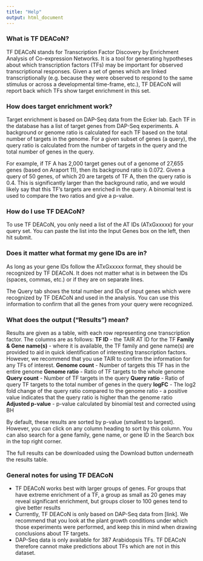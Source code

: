 ```yaml
---
title: "Help"
output: html_document
---
```


### What is TF DEACoN?
TF DEACoN stands for Transcription Factor Discovery by Enrichment Analysis of Co-expression Networks. It is a tool for generating hypotheses about which transcription factors (TFs) may be important for observed transcriptional responses. Given a set of genes which are linked transcriptionally (e.g. because they were observed to respond to the same stimulus or across a developmental time-frame, etc.), TF DEACoN will report back which TFs show target enrichment in this set.

### How does target enrichment work?
Target enrichment is based on DAP-Seq data from the Ecker lab. Each TF in the database has a list of target genes from DAP-Seq experiments. A background or genome ratio is calculated for each TF based on the total number of targets in the genome. For a given subset of genes (a query), the query ratio is calculated from the number of targets in the query and the total number of genes in the query.

For example, if TF A has 2,000 target genes out of a genome of 27,655 genes (based on Araport 11), then its background ratio is 0.072. Given a query of 50 genes, of which 20 are targets of TF A, then the query ratio is 0.4. This is significantly larger than the background ratio, and we would likely say that this TF’s targets are enriched in the query. A binomial test is used to compare the two ratios and give a p-value.

### How do I use TF DEACoN?
To use TF DEACoN, you only need a list of the AT IDs (ATxGxxxxx) for your query set. You can paste the list into the Input Genes box on the left, then hit submit.

### Does it matter what format my gene IDs are in?
As long as your gene IDs follow the ATxGxxxxx format, they should be recognized by TF DEACoN. It does not matter what is in between the IDs (spaces, commas, etc.) or if they are on separate lines.

The Query tab shows the total number and IDs of input genes which were recognized by TF DEACoN and used in the analysis. You can use this information to confirm that all the genes from your query were recognized.

### What does the output (“Results”) mean?
Results are given as a table, with each row representing one transcription factor. The columns are as follows:
**TF ID** - the TAIR AT ID for the TF
**Family & Gene name(s)** - where it is available, the TF family and gene name(s) are provided to aid in quick identification of interesting transcription factors. However, we recommend that you use TAIR to confirm the information for any TFs of interest.
**Genome count** - Number of targets this TF has in the entire genome
**Genome ratio** - Ratio of TF targets to the whole genome
**Query count** - Number of TF targets in the query
**Query ratio** - Ratio of query TF targets to the total number of genes in the query
**logFC** - The log2 fold change of the query ratio compared to the genome ratio - a positive value indicates that the query ratio is higher than the genome ratio
**Adjusted p-value** - p-value calculated by binomial test and corrected using BH

By default, these results are sorted by p-value (smallest to largest). However, you can click on any column heading to sort by this column. You can also search for a gene family, gene name, or gene ID in the Search box in the top right corner.

The full results can be downloaded using the Download button underneath the results table.

### General notes for using TF DEACoN
* TF DEACoN works best with larger groups of genes. For groups that have extreme enrichment of a TF, a group as small as 20 genes may reveal significant enrichment, but groups closer to 100 genes tend to give better results
* Currently, TF DEACoN is only based on DAP-Seq data from [link]. We recommend that you look at the plant growth conditions under which those experiments were performed, and keep this in mind when drawing conclusions about TF targets.
* DAP-Seq data is only available for 387 Arabidopsis TFs. TF DEACoN therefore cannot make predictions about TFs which are not in this dataset.

